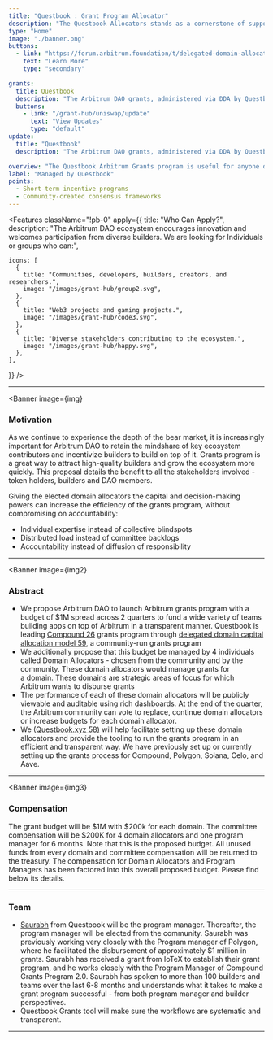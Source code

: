 ```yaml
---
title: "Questbook : Grant Program Allocator"
description: "The Questbook Allocators stands as a cornerstone of support within the Arbitrum DAO ecosystem, dedicated to empowering developers in education, gaming, dev tooling, and innovative endeavors. Focused on short-term incentive programs and community-created consensus frameworks, it beckons developers engaged in domain-specific projects to seek grants. With a flexible grant budget tailored to the needs of each domain, the program is poised to fuel innovation and foster growth within the Arbitrum DAO community."
type: "Home"
image: "./banner.png"
buttons:
  - link: "https://forum.arbitrum.foundation/t/delegated-domain-allocation-by-questbook-arbitrum-dao-grants/14688"
    text: "Learn More"
    type: "secondary"

grants:
  title: Questbook
  description: "The Arbitrum DAO grants, administered via DDA by Questbook and 4 domain allocators, went live on the 5th of October with a grants budget of $800k spread across four domains. The Questbook Arbitrum Grants program is useful for anyone developing in domain specific projects on top of Arbitrum."
  buttons:
    - link: "/grant-hub/uniswap/update"
      text: "View Updates"
      type: "default"
update:
  title: "Questbook"
  description: "The Arbitrum DAO grants, administered via DDA by Questbook and 4 domain allocators, went live on the 5th of October with a grants budget of $800k spread across four domains. The Questbook Arbitrum Grants program is useful for anyone developing in domain specific projects on top of Arbitrum."

overview: "The Questbook Arbitrum Grants program is useful for anyone developing in domain specific projects on top of Arbitrum DAO, ranging from education, gaming, dev tooling to innovative ideas. Through the program, you can receive milestone-based funding based on domain specific needs, outlined by the domain allocators elected by the community."
label: "Managed by Questbook"
points:
  - Short-term incentive programs
  - Community-created consensus frameworks
---
```



<Features
  className="!pb-0"
  apply={{
    title: "Who Can Apply?",
    description:
      "The Arbitrum DAO ecosystem encourages innovation and welcomes participation from diverse builders. We are looking for Individuals or groups who can:",

    icons: [
      {
        title: "Communities, developers, builders, creators, and researchers.",
        image: "/images/grant-hub/group2.svg",
      },
      {
        title: "Web3 projects and gaming projects.",
        image: "/images/grant-hub/code3.svg",
      },
      {
        title: "Diverse stakeholders contributing to the ecosystem.",
        image: "/images/grant-hub/happy.svg",
      },
    ],

}}
/>

---


<Banner
  image={img}
>

### Motivation

As we continue to experience the depth of the bear market, it is increasingly important for Arbitrum DAO to retain the mindshare of key ecosystem contributors and incentivize builders to build on top of it. Grants program is a great way to attract high-quality builders and grow the ecosystem more quickly. This proposal details the benefit to all the stakeholders involved - token holders, builders and DAO members.

Giving the elected domain allocators the capital and decision-making powers can increase the efficiency of the grants program, without compromising on accountability:

- Individual expertise instead of collective blindspots
- Distributed load instead of committee backlogs
- Accountability instead of diffusion of responsibility

</Banner>

---


<Banner
  image={img2}
>

### Abstract

- We propose Arbitrum DAO to launch Arbitrum grants program with a budget of $1M spread across 2 quarters to fund a wide variety of teams building apps on top of Arbitrum in a transparent manner. Questbook is leading [Compound 26](https://compound.finance/governance/proposals/136) grants program through [delegated domain capital](https://blog.questbook.xyz/posts/min-grants-dao-max-community-participation/) [allocation model 59](https://blog.questbook.xyz/posts/min-grants-dao-max-community-participation/), a community-run grants program
- We additionally propose that this budget be managed by 4 individuals called Domain Allocators - chosen from the community and by the community. These domain allocators would manage grants for a domain. These domains are strategic areas of focus for which Arbitrum wants to disburse grants
- The performance of each of these domain allocators will be publicly viewable and auditable using rich dashboards. At the end of the quarter, the Arbitrum community can vote to replace, continue domain allocators or increase budgets for each domain allocator.
- We ([Questbook.xyz 58)](https://www.questbook.xyz/) will help facilitate setting up these domain allocators and provide the tooling to run the grants program in an efficient and transparent way. We have previously set up or currently setting up the grants process for Compound, Polygon, Solana, Celo, and Aave.

</Banner>

---


<Banner
  image={img3}
>

### Compensation

The grant budget will be $1M with $200k for each domain. The committee compensation will be $200K for 4 domain allocators and one program manager for 6 months. Note that this is the proposed budget. All unused funds from every domain and committee compensation will be returned to the treasury. The compensation for Domain Allocators and Program Managers has been factored into this overall proposed budget. Please find below its details.

</Banner>

---

### Team

- [Saurabh](https://forum.arbitrum.foundation/u/saurabh/summary) from Questbook will be the program manager. Thereafter, the program manager will be elected from the community. Saurabh was previously working very closely with the Program manager of Polygon, where he facilitated the disbursement of approximately $1 million in grants. Saurabh has received a grant from IoTeX to establish their grant program, and he works closely with the Program Manager of Compound Grants Program 2.0. Saurabh has spoken to more than 100 builders and teams over the last 6-8 months and understands what it takes to make a grant program successful - from both program manager and builder perspectives.
- Questbook Grants tool will make sure the workflows are systematic and transparent.

---
